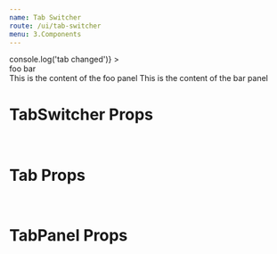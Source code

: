 ```yaml
---
name: Tab Switcher
route: /ui/tab-switcher
menu: 3.Components
---
```



<Playground>
  <TabSwitcher
    className='foobar'
    initialTab="foo"
    onSwitch={() => console.log('tab changed')}
  >
    <div className="justify-start">
      <Tab id="foo">foo</Tab>
      <Tab id="bar">bar</Tab>
    </div>
    <TabPanel whenActive="foo">
      This is the content of the foo panel
    </TabPanel>
    <TabPanel whenActive="bar">
      This is the content of the bar panel
    </TabPanel>
  </TabSwitcher>
</Playground>

<br />

# TabSwitcher Props
<Props of={TabSwitcher} />

<br />

# Tab Props
<Props of={Tab} />

<br />

# TabPanel Props
<Props of={TabPanel} />
